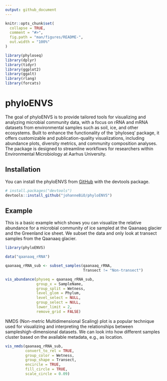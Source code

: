 ```yaml
---
output: github_document
---
```


<!-- README.md is generated from README.Rmd. Please edit that file -->

```r
knitr::opts_chunk$set(
  collapse = TRUE,
  comment = "#>",
  fig.path = "man/figures/README-",
  out.width = "100%"
)

library(phyloseq)
library(dplyr)
library(tidyr)
library(ggplot2)
library(ggalt)
library(rlang)
library(forcats)
```

# phyloENVS

<!-- badges: start -->
<!-- badges: end -->

The goal of phyloENVS is to provide tailored tools for visualizing and analyzing microbial community data, with a focus on rRNA and mRNA datasets from environmental samples such as soil, ice, and other ecosystems. Built to enhance the functionality of the 'phyloseq' package, it offers customizable and publication-quality visualizations, including abundance plots, diversity metrics, and community composition analyses. The package is designed to streamline workflows for researchers within Environmental Microbiology at Aarhus University.

## Installation

You can install the phyloENVS from [GitHub](https://github.com/) with the devtools package.

``` r
# install.packages("devtools")
devtools::install_github("johanneBiO/phyloENVS")
```

## Example

This is a basic example which shows you can visualize the relative abundance for a microbial community of ice sampled at the Qaanaaq glacier and the Greenland ice sheet. We subset the data and only look at transect samples from the Qaanaaq glacier.

```r
library(phyloENVS)

data("qaanaaq_rRNA")

qaanaaq_rRNA_sub <- subset_samples(qaanaaq_rRNA,
                                   Transect != "Non-transect") 

vis_abundance(physeq = qaanaaq_rRNA_sub,
              group_x = SampleName,
              group_split = Wetness,
              level_glom = Phylum,
              level_select = NULL,
              group_select = NULL,
              lower_limit = 2,
              remove_grid = FALSE)
```

NMDS (Non-metric Multidimensional Scaling) plot is a popular technique used for visualizing and interpreting the relationships between sampleshigh-dimensional datasets. We can look into how different samples cluster based on the available metadata, e.g., as location.  

```r
vis_nmds(qaanaaq_rRNA_sub,
         convert_to_rel = TRUE,
         group_color = Wetness,
         group_shape = Transect,
         encircle = TRUE,
         fill_circle = TRUE,
         scale_circle = 0.09)
```







